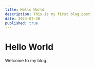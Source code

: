 ---
title: Hello World
description: This is my first blog post
date: 2024-07-30
published: true
---

# Hello World
Welcome to my blog.   